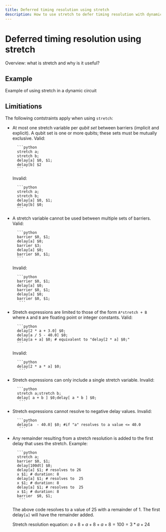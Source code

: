 ```yaml
---
title: Deferred timing resolution using stretch
description: How to use stretch to defer timing resolution with dynamic circuits
---
```


# Deferred timing resolution using stretch

Overview:  what is stretch and why is it useful?

## Example

Example of using stretch in a dynamic circuit

## Limitiations

The following contstraints apply when using `stretch`:

- At most one stretch variable per _qubit set_ between barriers (implicit and explicit). A qubit set is one or more qubits; these sets must be mutually exclusive.
    Valid:

        ```python
        stretch a;
        stretch b;
        delay[a] $0, $1;
        delay[b] $2
        ```

    Invalid:

        ```python
        stretch a;
        stretch b;
        delay[a] $0, $1;
        delay[b] $0;
        ```

- A stretch variable cannot be used between multiple sets of barriers.
        Valid:

        ```python
        barrier $0, $1;
        delay[a] $0;
        barrier $3;
        delay[a] $0;
        barrier $0, $1;
        ```

    Invalid:

        ```python
        barrier $0, $1;
        delay[a] $0;
        barrier $0, $1;
        delay[a] $0;
        barrier $0, $1;
         ```

- Stretch expressions are limited to those of the form `A*stretch + B` where `A` and `B` are floating point or integer constants.
        Valid:

        ```python
        delay[2 * a + 3.0] $0;
        delay[a / 5 - 40.0] $0;
        delay[a + a] $0; # equivalent to "delay[2 * a] $0;"
        ```

    Invalid:

        ```python
        delay[2 * a * a] $0;
         ```

- Stretch expressions can only include a single stretch variable.
    Invalid:

        ```python
        stretch a;stretch b;
        delay[ a + b ] $0;delay[ a * b ] $0;
         ```

- Stretch expressions cannot resolve to negative delay values.
    Invalid:

        ```python
        delay[a  - 40.0] $0; #if "a" resolves to a value <= 40.0
         ```

- Any remainder resulting from a stretch resolution is added to the first delay that uses the stretch.
    Example:

        ```python
        stretch a;
        barrier $0, $1;
        delay[100dt] $0;
        delay[a] $1; # resolves to 26
        x $1; # duration: 8
        delay[a] $1; # resolves to  25
        x $1; # duration: 8
        delay[a] $1; # resolves to  25
        x $1; # duration: 8
        barrier  $0, $1;
         ```

    The above code resolves to a value of 25 with a remainder of 1. The first delay`[a]` will have the remainder added.

    Stretch resolution equation:  $a + 8 + a + 8 + a + 8 = 100   =   3*a + 24$
